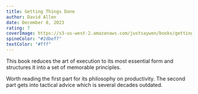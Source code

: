 ```yaml
---
title: Getting Things Done
author: David Allen
date: December 8, 2023
rating: 7
coverImage: https://s3-us-west-2.amazonaws.com/justsaywen/books/getting-things-done.jpg
spineColor: "#2dbef7"
textColor: "#fff"
---
```


This book reduces the art of execution to its most essential form and structures it into a set of memorable principles.

Worth reading the first part for its philosophy on productivity. The second part gets into tactical advice which is several decades outdated.